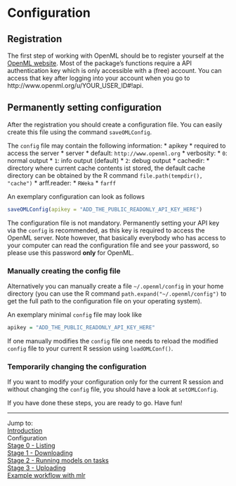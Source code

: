 Configuration
=============

## Registration
The first step of working with OpenML should be to register yourself at the [OpenML website](http://www.openml.org). Most of the package's functions require a API authentication key which is only accessible with a (free) account. You can access that key after logging into your account when you go to http://www.openml.org/u/YOUR_USER_ID#!api.

## Permanently setting configuration
After the registration you should create a configuration file. You can easily create this file using the command `saveOMLConfig`.

The `config` file may contain the following information:
* apikey
    * required to access the server
* server
    * default: `http://www.openml.org`
* verbosity:
    * `0`: normal output
    * `1`: info output (default)
    * `2`: debug output
* cachedir:
    * directory where current cache contents ist stored, the default cache directory can be obtained 
      by the R command `file.path(tempdir(), "cache")`
* arff.reader:
    * `RWeka`
    * `farff`

An exemplary configuration can look as follows 
```r
saveOMLConfig(apikey = "ADD_THE_PUBLIC_READONLY_API_KEY_HERE")
```
    
The configuration file is not mandatory. Permanently setting your API key via the `config` is recommended, 
as this key is required to access the OpenML server. Note however, that basically everybody who has access 
to your computer can read the configuration file and see your password, so please use this password **only** for OpenML.

### Manually creating the config file
Alternatively you can manually create a file `~/.openml/config` in your home directory (you can use the R command 
`path.expand("~/.openml/config")` to get the full path to the configuration file on your operating system).

An exemplary minimal `config` file may look like

```r
apikey = "ADD_THE_PUBLIC_READONLY_API_KEY_HERE"
```

If one manually modifies the `config` file  one needs to reload the modified `config` file to your current R session 
using `loadOMLConf()`.

### Temporarily changing the configuration
If you want to modify your configuration only for the current R session and without changing the `config` file, 
you should have a look at `setOMLConfig`. 

If you have done these steps, you are ready to go. Have fun!

----------------------------------------------------------------------------------------------------
Jump to:    
[Introduction](1-Introduction.md)  
Configuration  
[Stage 0 - Listing](3-Stage-0-Listing.md)  
[Stage 1 - Downloading](4-Stage-1-Downloading.md)  
[Stage 2 - Running models on tasks](5-Stage-2-Running.md)  
[Stage 3 - Uploading](6-Stage-3-Uploading.md)  
[Example workflow with mlr](8-Example-workflow-with-mlr.md)